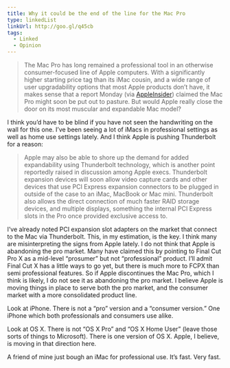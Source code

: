 ```yaml
---
title: Why it could be the end of the line for the Mac Pro
type: linkedList
linkUrl: http://goo.gl/q45cb
tags:
  - Linked
  - Opinion
---
```


> The Mac Pro has long remained a professional tool in an otherwise consumer-focused line of Apple computers. With a significantly higher starting price tag than its iMac cousin, and a wide range of user upgradability options that most Apple products don’t have, it makes sense that a report Monday (via [AppleInsider](http://www.appleinsider.com/articles/11/10/31/despite_new_cpu_options_apple_reportedly_questioning_future_of_mac_pro.html)) claimed the Mac Pro might soon be put out to pasture. But would Apple really close the door on its most muscular and expandable Mac model?

I think you’d have to be blind if you have not seen the handwriting on the wall for this one. I’ve been seeing a lot of iMacs in professional settings as well as home use settings lately. And I think Apple is pushing Thunderbolt for a reason:

> Apple may also be able to shore up the demand for added expandability using Thunderbolt technology, which is another point reportedly raised in discussion among Apple execs. Thunderbolt expansion devices will soon allow video capture cards and other devices that use PCI Express expansion connectors to be plugged in outside of the case to an iMac, MacBook or Mac mini. Thunderbolt also allows the direct connection of much faster RAID storage devices, and multiple displays, something the internal PCI Express slots in the Pro once provided exclusive access to.

I’ve already noted PCI expansion slot adapters on the market that connect to the Mac via Thunderbolt. This, in my estimation, is the key. I think many are misinterpreting the signs from Apple lately. I do not think that Apple is abandoning the pro market. Many have claimed this by pointing to Final Cut Pro X as a mid-level “prosumer” but not “professional” product. I’ll admit Final Cut X has a little ways to go yet, but there is much more to FCPX than semi professional features. So if Apple discontinues the Mac Pro, which I think is likely, I do not see it as abandoning the pro market. I believe Apple is moving things in place to serve both the pro market, and the consumer market with a more consolidated product line.

Look at iPhone. There is not a “pro” version and a “consumer version.” One iPhone which both professionals and consumers use alike.

Look at OS X. There is not “OS X Pro” and “OS X Home User” (leave those sorts of things to Microsoft). There is one version of OS X. Apple, I believe, is moving in that direction here.

A friend of mine just bough an iMac for professional use. It’s fast. Very fast.
